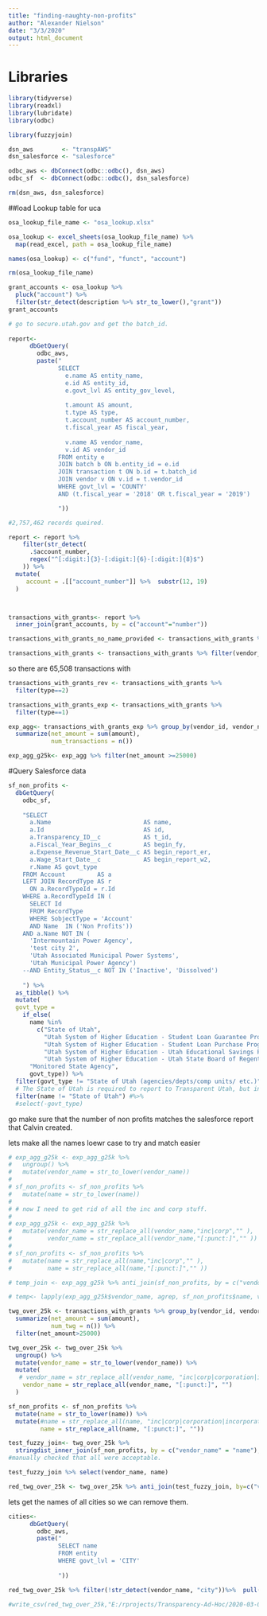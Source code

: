 ```yaml
---
title: "finding-naughty-non-profits"
author: "Alexander Nielson"
date: "3/3/2020"
output: html_document
---
```



# Libraries 
```r
library(tidyverse)
library(readxl)
library(lubridate)
library(odbc)

library(fuzzyjoin)
```

```r
dsn_aws        <- "transpAWS"
dsn_salesforce <- "salesforce"

odbc_aws <- dbConnect(odbc::odbc(), dsn_aws)
odbc_sf  <- dbConnect(odbc::odbc(), dsn_salesforce)

rm(dsn_aws, dsn_salesforce)
```

##load Lookup table for uca
```r
osa_lookup_file_name <- "osa_lookup.xlsx"

osa_lookup <- excel_sheets(osa_lookup_file_name) %>%
  map(read_excel, path = osa_lookup_file_name)

names(osa_lookup) <- c("fund", "funct", "account")

rm(osa_lookup_file_name)


```

```r
grant_accounts <- osa_lookup %>%
  pluck("account") %>%
  filter(str_detect(description %>% str_to_lower(),"grant"))
grant_accounts 
```


```r

# go to secure.utah.gov and get the batch_id.  
 
report<- 
      dbGetQuery(
        odbc_aws,
        paste("
              SELECT 
                e.name AS entity_name,
                e.id AS entity_id,
                e.govt_lvl AS entity_gov_level,
                
                t.amount AS amount,
                t.type AS type,
                t.account_number AS account_number,
                t.fiscal_year AS fiscal_year,
                
                v.name AS vendor_name,
                v.id AS vendor_id
              FROM entity e
              JOIN batch b ON b.entity_id = e.id
              JOIN transaction t ON b.id = t.batch_id
              JOIN vendor v ON v.id = t.vendor_id
              WHERE govt_lvl = 'COUNTY'
              AND (t.fiscal_year = '2018' OR t.fiscal_year = '2019')

              "))

#2,757,462 records queired. 
```

```r
report <- report %>% 
    filter(str_detect(
      .$account_number,
      regex("^[:digit:]{3}-[:digit:]{6}-[:digit:]{8}$")
    )) %>% 
  mutate(
     account = .[["account_number"]] %>%  substr(12, 19)
  )



transactions_with_grants<- report %>% 
  inner_join(grant_accounts, by = c("account"="number"))

transactions_with_grants_no_name_provided <- transactions_with_grants %>% filter(vendor_name =="Not Applicable")

transactions_with_grants <- transactions_with_grants %>% filter(vendor_name !="Not Applicable")

```

so there are 65,508 transactions with 

```r
transactions_with_grants_rev <- transactions_with_grants %>% 
  filter(type==2)

transactions_with_grants_exp <- transactions_with_grants %>% 
  filter(type==1)
```


```r
exp_agg<- transactions_with_grants_exp %>% group_by(vendor_id, vendor_name, fiscal_year) %>% 
  summarize(net_amount = sum(amount),
            num_transactions = n())
```

```r
exp_agg_g25k<- exp_agg %>% filter(net_amount >=25000)
```


#Query Salesforce data
```r
sf_non_profits <- 
  dbGetQuery(
    odbc_sf,
   
    "SELECT 
      a.Name                          AS name,
      a.Id                            AS id,
      a.Transparency_ID__c            AS t_id,
      a.Fiscal_Year_Begins__c         AS begin_fy,
      a.Expense_Revenue_Start_Date__c AS begin_report_er, 
      a.Wage_Start_Date__c            AS begin_report_w2,
      r.Name AS govt_type
    FROM Account         AS a
    LEFT JOIN RecordType AS r
      ON a.RecordTypeId = r.Id
    WHERE a.RecordTypeId IN (
      SELECT Id
      FROM RecordType
      WHERE SobjectType = 'Account'
      AND Name  IN ('Non Profits'))
    AND a.Name NOT IN (
      'Intermountain Power Agency',
      'test city 2',
      'Utah Associated Municipal Power Systems',
      'Utah Municipal Power Agency')
    --AND Entity_Status__c NOT IN ('Inactive', 'Dissolved')
    
    ") %>% 
  as_tibble() %>% 
  mutate(
  govt_type = 
    if_else(
      name %in% 
        c("State of Utah",
          "Utah System of Higher Education - Student Loan Guarantee Program",
          "Utah System of Higher Education - Student Loan Purchase Program",
          "Utah System of Higher Education - Utah Educational Savings Plan dba my529",
          "Utah System of Higher Education - Utah State Board of Regents"),
      "Monitored State Agency",
      govt_type)) %>% 
  filter(govt_type != "State of Utah (agencies/depts/comp units/ etc.)") %>% 
  # The State of Utah is required to report to Transparent Utah, but in most instances we do not monitor its data:
  filter(name != "State of Utah") #%>% 
  #select(-govt_type)

```

go make sure that the number of non profits matches the salesforce report that Calvin created. 

lets make all the names loewr case to try and match easier
```r
# exp_agg_g25k <- exp_agg_g25k %>% 
#   ungroup() %>% 
#   mutate(vendor_name = str_to_lower(vendor_name))
# 
# sf_non_profits <- sf_non_profits %>% 
#   mutate(name = str_to_lower(name))
# 
# # now I need to get rid of all the inc and corp stuff. 
# 
# exp_agg_g25k <- exp_agg_g25k %>% 
#   mutate(vendor_name = str_replace_all(vendor_name,"inc|corp","" ),
#          vendor_name = str_replace_all(vendor_name,"[:punct:]","" ))
# 
# sf_non_profits <- sf_non_profits %>% 
#   mutate(name = str_replace_all(name,"inc|corp","" ),
#          name = str_replace_all(name,"[:punct:]","" ))

```



```r
# temp_join <- exp_agg_g25k %>% anti_join(sf_non_profits, by = c("vendor_name" = "name"))
```


```r
# temp<- lapply(exp_agg_g25k$vendor_name, agrep, sf_non_profits$name, value = TRUE)
```


```r
twg_over_25k <- transactions_with_grants %>% group_by(vendor_id, vendor_name,entity_name, entity_id, fiscal_year, account, description, level_primary, level_secondary, level_tertiary, level_quaternary) %>% 
  summarize(net_amount = sum(amount),
            num_twg = n()) %>% 
  filter(net_amount>25000)

twg_over_25k <- twg_over_25k %>%
  ungroup() %>% 
  mutate(vendor_name = str_to_lower(vendor_name)) %>%
  mutate(
   # vendor_name = str_replace_all(vendor_name, "inc|corp|corporation|incorporation", ""),
    vendor_name = str_replace_all(vendor_name, "[:punct:]", "")
  )

sf_non_profits <- sf_non_profits %>%
  mutate(name = str_to_lower(name)) %>%
  mutate(#name = str_replace_all(name, "inc|corp|corporation|incorporation", ""),
         name = str_replace_all(name, "[:punct:]", ""))

```


```r
test_fuzzy_join<- twg_over_25k %>% 
  stringdist_inner_join(sf_non_profits, by = c("vendor_name" = "name"), max_dist = 3)
#manually checked that all were acceptable.
```

```r
test_fuzzy_join %>% select(vendor_name, name)
```


```r
red_twg_over_25k <- twg_over_25k %>% anti_join(test_fuzzy_join, by=c("vendor_id" = "vendor_id"))
```

lets get the names of all cities so we can remove them. 

```r
cities<- 
      dbGetQuery(
        odbc_aws,
        paste("
              SELECT name
              FROM entity
              WHERE govt_lvl = 'CITY'
        
              "))
```

```r
red_twg_over_25k %>% filter(!str_detect(vendor_name, "city"))%>%  pull(vendor_name) %>% unique()
```


```r
#write_csv(red_twg_over_25k,"E:/rprojects/Transparency-Ad-Hoc/2020-03-03-finding-naughty-non-profits/new-non-profits.csv")
```

